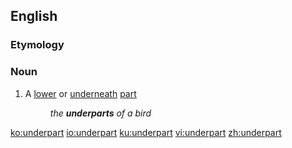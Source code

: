 ==English==

===Etymology===
{{prefix|under|part|lang=en}}

===Noun===
{{en-noun}}

# A [[lower]] or [[underneath]] [[part]]
#: ''the '''underparts''' of a bird''

[[ko:underpart]]
[[io:underpart]]
[[ku:underpart]]
[[vi:underpart]]
[[zh:underpart]]